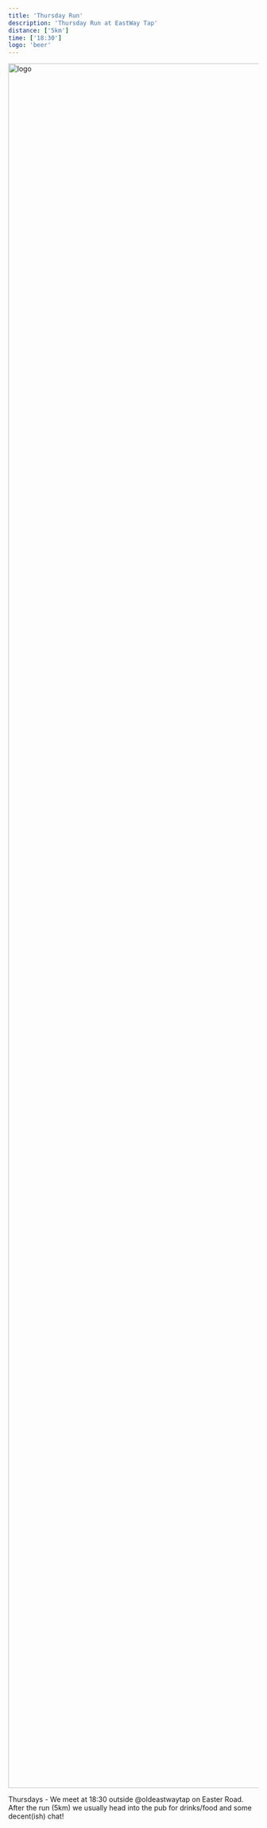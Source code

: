 ```yaml
---
title: 'Thursday Run'
description: 'Thursday Run at EastWay Tap'
distance: ['5km']
time: ['18:30']
logo: 'beer'
---
```


<Image
  alt="logo"
  quality={100}
  height='3472 / 2'
  width='4624 / 2'
  src='/static/images/events/eastway.jpeg'
/>

Thursdays - We meet at 18:30 outside @oldeastwaytap on Easter Road. After the run (5km) we usually head into the pub for drinks/food and some decent(ish) chat!

